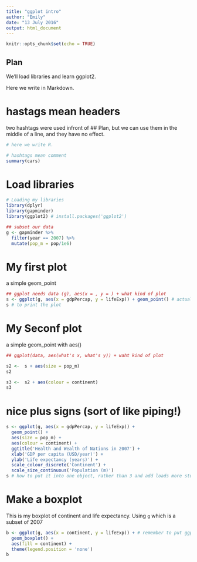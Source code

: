 ```yaml
---
title: "ggplot intro"
author: "Emily"
date: "13 July 2016"
output: html_document
---
```


```r
knitr::opts_chunk$set(echo = TRUE)
```

## Plan

We'll load libraries and learn ggplot2.

Here we write in Markdown.

# hastags mean headers 

two hashtags were used infront of ## Plan, but we can use them in the middle of a line, and they have no effect.

```r
# here we write R.

# hashtags mean comment
summary(cars)
```

# Load libraries
```r
# Loading my libraries
library(dplyr)
library(gapminder)
library(ggplot2) # install.packages('ggplot2')

## subset our data
g <- gapminder %>%
  filter(year == 2007) %>%
  mutate(pop_m = pop/1e6)
```

# My first plot
a simple geom_point
```r
## ggplot needs data (g), aes(x = , y = ) + what kind of plot
s <- ggplot(g, aes(x = gdpPercap, y = lifeExp)) + geom_point() # actually works better with everything on the same line
s # to print the plot
```

# My Seconf plot
a simple geom_point with aes()
```r
## ggplot(data, aes(what's x, what's y)) + waht kind of plot

s2 <-  s + aes(size = pop_m)
s2

s3 <-  s2 + aes(colour = continent)
s3
```


# nice plus signs (sort of like piping!)

```r
s <- ggplot(g, aes(x = gdpPercap, y = lifeExp)) + 
  geom_point() + 
  aes(size = pop_m) + 
  aes(colour = continent) +
  ggtitle('Health and Wealth of Nations in 2007') +
  xlab('GDP per capita (USD/year)') +
  ylab('Life expectancy (years)') +
  scale_colour_discrete('Continent') +
  scale_size_continuous('Population (m)')
s # how to put it into one object, rather than 3 and add loads more stuff!
```

# Make a boxplot
This is my boxplot of continent and life expectancy.
Using `g` which is a subset of 2007

```r
b <- ggplot(g, aes(x = continent, y = lifeExp)) + # remember to put ggplot first, then after x and y, say what plot you want
  geom_boxplot() +
  aes(fill = continent) +
  theme(legend.position = 'none')
b
  
```




